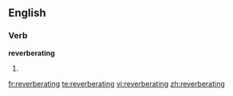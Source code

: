 
==English==

===Verb===
'''reverberating'''

# {{present participle of|[[reverberate]]}}

[[fr:reverberating]]
[[te:reverberating]]
[[vi:reverberating]]
[[zh:reverberating]]
